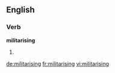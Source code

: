 ==English==

===Verb===
'''militarising'''

# {{present participle of|[[militarise]]}}

[[de:militarising]]
[[fr:militarising]]
[[vi:militarising]]